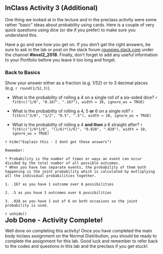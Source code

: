 ## InClass Activity 3 (Additional)

One thing we looked at in the lecture and in the preclass activity were some rather "basic" ideas about probability using cards. Here is a couple of very quick questions using dice (or die if you prefer) to make sure you understand this. 

Have a go and see how you get on. If you don't get the right answers, be sure to ask in the lab or post on the slack forum <a href = "https://rguppies.slack.com/" target = "_blank">rguppies.slack.com</a> under the channel **#level2_2018**. Finally, don't forget to add any useful information to your Portfolio before you leave it too long and forget.

### Back to Basics

Show your answer either as a fraction (e.g. 1/52) or to 3 decimal places (e.g. `r round(1/52,3)`).  

* What is the probability of rolling a 4 on a single roll of a six-sided dice? `r fitb(c("1/6", "0.167", ".167"), width = 10, ignore_ws = TRUE)`

* What is the probability of rolling a 4, 5 **or** 6 on a single roll? `r fitb(c("3/6", "1/2", "0.5", ".5"), width = 10, ignore_ws = TRUE)`

* What is the probability of rolling a 4 **and then** a 6 straight after? `r fitb(c("1/6*1/6", "(1/6)*(1/6)", "0.028", ".028"), width = 10, ignore_ws = TRUE)`

`r hide("Explain this - I dont get these answers")`
```block
Remember: 

* Probability is the number of times or ways an event can occur divided by the total number of all possible outcomes. 
* When you have two separate events, the probability of them both happening is the joint probability which is calculated by mutliplying all the individual probabilities together.

1. .167 as you have 1 outcome over 6 possibilities

2. .5 as you have 3 outcomes over 6 possibilities

3. .028 as you have 1 out of 6 on both occasions so the joint probability is used.
```
`r unhide()`
<br>
<span style="font-size: 22px; font-weight: bold; color: var(--blue);">Job Done - Activity Complete!</span>

Well done on completing this activity! Once you have completed the main body inclass assignment on the Normal Distribution, you should be ready to complete the assignment for this lab. Good luck and remember to refer back to the codes and questions in this lab and the preclass if you get stuck!.
